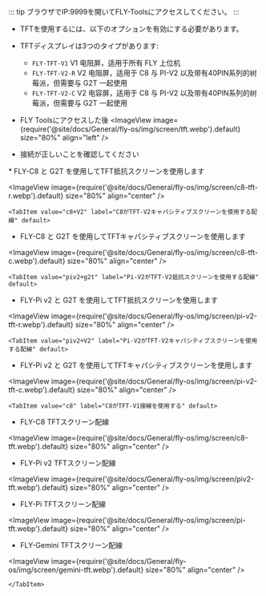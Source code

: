 ::: tip
ブラウザでIP:9999を開いてFLY-Toolsにアクセスしてください。
:::

* TFTを使用するには、以下のオプションを有効にする必要があります。
* TFTディスプレイは3つのタイプがあります:
    * `FLY-TFT-V1` V1 电阻屏，适用于所有 FLY 上位机
    * `FLY-TFT-V2-R` V2 电阻屏，适用于 C8 与 PI-V2 以及带有40PIN系列的树莓派，但需要与 G2T 一起使用
    * `FLY-TFT-V2-C` V2 电容屏，适用于 C8 与 PI-V2 以及带有40PIN系列的树莓派，但需要与 G2T 一起使用

* FLY Toolsにアクセスした後
<ImageView image={require('@site/docs/General/fly-os/img/screen/tft.webp').default} size="80%" align="left" />

<Tabs>
    <TabItem value="TFT" label="TFT配線" default>

* 接続が正しいことを確認してください

<Tabs>
    <TabItem value="c8+g2t" label="C8がTFT-V2抵抗スクリーンを使用する配線" default>
* FLY-C8 と G2T を使用してTFT抵抗スクリーンを使用します

<ImageView image={require('@site/docs/General/fly-os/img/screen/c8-tft-r.webp').default} size="80%" align="center" />
    </TabItem>

    <TabItem value="c8+V2" label="C8がTFT-V2キャパシティブスクリーンを使用する配線" default>
* FLY-C8 と G2T を使用してTFTキャパシティブスクリーンを使用します

<ImageView image={require('@site/docs/General/fly-os/img/screen/c8-tft-c.webp').default} size="80%" align="center" />
    </TabItem>

    <TabItem value="piv2+g2t" label="Pi-V2がTFT-V2抵抗スクリーンを使用する配線" default>
* FLY-Pi v2 と G2T を使用してTFT抵抗スクリーンを使用します

<ImageView image={require('@site/docs/General/fly-os/img/screen/pi-v2-tft-r.webp').default} size="80%" align="center" />
    </TabItem>

    <TabItem value="piv2+V2" label="Pi-V2がTFT-V2キャパシティブスクリーンを使用する配線" default>
* FLY-Pi v2 と G2T を使用してTFTキャパシティブスクリーンを使用します

<ImageView image={require('@site/docs/General/fly-os/img/screen/pi-v2-tft-c.webp').default} size="80%" align="center" />
    </TabItem>

    <TabItem value="c8" label="C8がTFT-V1接線を使用する" default>
* FLY-C8 TFTスクリーン配線

<ImageView image={require('@site/docs/General/fly-os/img/screen/c8-tft.webp').default} size="80%" align="center" />
    </TabItem>
    <TabItem value="piv2" label="Pi-V2がTFT-V1接線を使用する" default>
* FLY-Pi v2 TFTスクリーン配線

<ImageView image={require('@site/docs/General/fly-os/img/screen/piv2-tft.webp').default} size="80%" align="center" />
    </TabItem>
    <TabItem value="piv1" label="Pi(π)がTFT-V1接線を使用する" default>
* FLY-Pi TFTスクリーン配線

<ImageView image={require('@site/docs/General/fly-os/img/screen/pi-tft.webp').default} size="80%" align="center" />
    </TabItem>
    <TabItem value="gemini" label="GeminiがTFT-V1接線を使用する" default>
* FLY-Gemini TFTスクリーン配線

<ImageView image={require('@site/docs/General/fly-os/img/screen/gemini-tft.webp').default} size="80%" align="center" />
    </TabItem>
</Tabs>

    </TabItem>
</Tabs>
